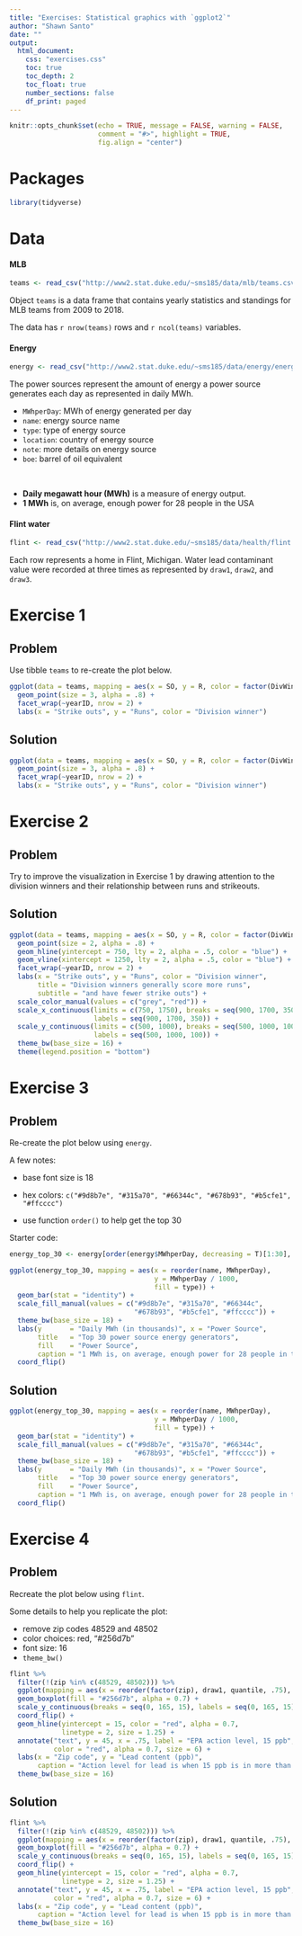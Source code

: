 ```yaml
---
title: "Exercises: Statistical graphics with `ggplot2`"
author: "Shawn Santo"
date: ""
output: 
  html_document:
    css: "exercises.css"
    toc: true
    toc_depth: 2
    toc_float: true
    number_sections: false
    df_print: paged
---
```


```r
knitr::opts_chunk$set(echo = TRUE, message = FALSE, warning = FALSE,
                      comment = "#>", highlight = TRUE,
                      fig.align = "center")
```

# Packages

```r
library(tidyverse)
```

# Data

#### MLB

```r
teams <- read_csv("http://www2.stat.duke.edu/~sms185/data/mlb/teams.csv")
```

Object `teams` is a data frame that contains yearly statistics and standings
for MLB teams from 2009 to 2018.

The data has `r nrow(teams)` rows and `r ncol(teams)` variables.

#### Energy

```r
energy <- read_csv("http://www2.stat.duke.edu/~sms185/data/energy/energy.csv")
```

The power sources represent the amount of energy a power source generates
each day as represented in daily MWh.

- `MWhperDay`: MWh of energy generated per day
- `name`: energy source name
- `type`: type of energy source
- `location`: country of energy source
- `note`: more details on energy source
- `boe`: barrel of oil equivalent

<br>

- **Daily megawatt hour (MWh)** is a measure of energy output.
- **1 MWh** is, on average, enough power for 28 people in the USA

#### Flint water

```r
flint <- read_csv("http://www2.stat.duke.edu/~sms185/data/health/flint.csv")
```

Each row represents a home in Flint, Michigan. Water lead contaminant
value were recorded at three times as represented by `draw1`, `draw2`, and
`draw3`.

# Exercise 1 {.tabset .tabset-fade .tabset-pills}

## Problem

Use tibble `teams` to re-create the plot below.

```r
ggplot(data = teams, mapping = aes(x = SO, y = R, color = factor(DivWin))) +
  geom_point(size = 3, alpha = .8) +
  facet_wrap(~yearID, nrow = 2) +
  labs(x = "Strike outs", y = "Runs", color = "Division winner")
```

## Solution

```r
ggplot(data = teams, mapping = aes(x = SO, y = R, color = factor(DivWin))) +
  geom_point(size = 3, alpha = .8) +
  facet_wrap(~yearID, nrow = 2) +
  labs(x = "Strike outs", y = "Runs", color = "Division winner")
```

# Exercise 2 {.tabset .tabset-fade .tabset-pills}

## Problem

Try to improve the visualization in Exercise 1 by drawing attention to the
division winners and their relationship between runs and strikeouts.

## Solution

```r
ggplot(data = teams, mapping = aes(x = SO, y = R, color = factor(DivWin))) +
  geom_point(size = 2, alpha = .8) +
  geom_hline(yintercept = 750, lty = 2, alpha = .5, color = "blue") +
  geom_vline(xintercept = 1250, lty = 2, alpha = .5, color = "blue") +
  facet_wrap(~yearID, nrow = 2) +
  labs(x = "Strike outs", y = "Runs", color = "Division winner",
       title = "Division winners generally score more runs",
       subtitle = "and have fewer strike outs") +
  scale_color_manual(values = c("grey", "red")) +
  scale_x_continuous(limits = c(750, 1750), breaks = seq(900, 1700, 350),
                     labels = seq(900, 1700, 350)) +
  scale_y_continuous(limits = c(500, 1000), breaks = seq(500, 1000, 100),
                     labels = seq(500, 1000, 100)) +
  theme_bw(base_size = 16) +
  theme(legend.position = "bottom")
```

# Exercise 3 {.tabset .tabset-fade .tabset-pills}

## Problem

Re-create the plot below using `energy`.

A few notes:

- base font size is 18

- hex colors: `c("#9d8b7e", "#315a70", "#66344c", "#678b93", "#b5cfe1", "#ffcccc")`

- use function `order()` to help get the top 30

Starter code:

```r
energy_top_30 <- energy[order(energy$MWhperDay, decreasing = T)[1:30], ]
```

```r
ggplot(energy_top_30, mapping = aes(x = reorder(name, MWhperDay), 
                                    y = MWhperDay / 1000, 
                                    fill = type)) +
  geom_bar(stat = "identity") +
  scale_fill_manual(values = c("#9d8b7e", "#315a70", "#66344c",
                               "#678b93", "#b5cfe1", "#ffcccc")) +
  theme_bw(base_size = 18) +
  labs(y       = "Daily MWh (in thousands)", x = "Power Source",
       title   = "Top 30 power source energy generators",
       fill    = "Power Source",
       caption = "1 MWh is, on average, enough power for 28 people in the USA") +
  coord_flip()
```
   
## Solution

```r
ggplot(energy_top_30, mapping = aes(x = reorder(name, MWhperDay), 
                                    y = MWhperDay / 1000, 
                                    fill = type)) +
  geom_bar(stat = "identity") +
  scale_fill_manual(values = c("#9d8b7e", "#315a70", "#66344c",
                               "#678b93", "#b5cfe1", "#ffcccc")) +
  theme_bw(base_size = 18) +
  labs(y       = "Daily MWh (in thousands)", x = "Power Source",
       title   = "Top 30 power source energy generators",
       fill    = "Power Source",
       caption = "1 MWh is, on average, enough power for 28 people in the USA") +
  coord_flip()
```

# Exercise 4 {.tabset .tabset-fade .tabset-pills}

## Problem

Recreate the plot below using `flint`.

Some details to help you replicate the plot:

- remove zip codes 48529 and 48502
- color choices: red, "#256d7b"
- font size: 16
- `theme_bw()`

```r
flint %>% 
  filter(!(zip %in% c(48529, 48502))) %>% 
  ggplot(mapping = aes(x = reorder(factor(zip), draw1, quantile, .75), y = draw1)) +
  geom_boxplot(fill = "#256d7b", alpha = 0.7) +
  scale_y_continuous(breaks = seq(0, 165, 15), labels = seq(0, 165, 15)) +
  coord_flip() +
  geom_hline(yintercept = 15, color = "red", alpha = 0.7, 
             linetype = 2, size = 1.25) +
  annotate("text", y = 45, x = .75, label = "EPA action level, 15 ppb",
           color = "red", alpha = 0.7, size = 6) +
  labs(x = "Zip code", y = "Lead content (ppb)",
       caption = "Action level for lead is when 15 ppb is in more than 10% of customer taps sampled", title = "First draw of lead samples in Flint, MI homes") +
  theme_bw(base_size = 16)
```

## Solution

```r
flint %>% 
  filter(!(zip %in% c(48529, 48502))) %>% 
  ggplot(mapping = aes(x = reorder(factor(zip), draw1, quantile, .75), y = draw1)) +
  geom_boxplot(fill = "#256d7b", alpha = 0.7) +
  scale_y_continuous(breaks = seq(0, 165, 15), labels = seq(0, 165, 15)) +
  coord_flip() +
  geom_hline(yintercept = 15, color = "red", alpha = 0.7, 
             linetype = 2, size = 1.25) +
  annotate("text", y = 45, x = .75, label = "EPA action level, 15 ppb",
           color = "red", alpha = 0.7, size = 6) +
  labs(x = "Zip code", y = "Lead content (ppb)",
       caption = "Action level for lead is when 15 ppb is in more than 10% of customer taps sampled", title = "First draw of lead samples in Flint, MI homes") +
  theme_bw(base_size = 16)
```


